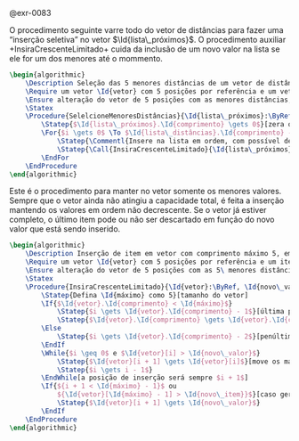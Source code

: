 <!-- kNN dadas as distâncias -->
::: {#sol-0083}
@exr-0083

O procedimento seguinte varre todo do vetor de distâncias para fazer uma "inserção seletiva" no vetor $\Id{lista\_próximos}$. O procedimento auxiliar +InsiraCrescenteLimitado+ cuida da inclusão de um novo valor na lista se ele for um dos menores até o mommento.

```latex {.pseudocode}
\begin{algorithmic}
    \Description Seleção das 5 menores distâncias de um vetor de distâncias
    \Require um vetor \Id{vetor} com 5 posições por referência e um vetor de distância podendo ter comprimento zero
    \Ensure alteração do vetor de 5 posições com as menores distâncias, até o limite de 5 valores
    \Statex    
    \Procedure{SelelcioneMenoresDistâncias}{\Id{lista\_próximos}:\ByRef, \Id{lista\_distâncias}:\ByValue}
        \Statep{$\Id{lista\_próximos}.\Id{comprimento} \gets 0$}[zera o comprimento da lista]
        \For{$i \gets 0$ \To $\Id{lista\_distâncias}.\Id{comprimento} - 1$}
            \Statep{\Commentl{Insere na lista em ordem, com possível descarte se não houver espaço}}
            \Statep{\Call{InsiraCrescenteLimitado}{\Id{lista\_próximos}, $\Id{lista\_distâncias}[i]$}}
        \EndFor
    \EndProcedure
\end{algorithmic}
```

Este é o procedimento para manter no vetor somente os menores valores. Sempre que o vetor ainda não atingiu a capacidade total, é feita a inserção mantendo os valores em ordem não decrescente. Se o vetor já estiver completo, o último item pode ou não ser descartado em função do novo valor que está sendo inserido.

```latex {.pseudocode}
\begin{algorithmic}
    \Description Inserção de item em vetor com comprimento máximo 5, em ordem crescente de valor
    \Require um vetor \Id{vetor} com 5 posições por referência e um item a ser inserido
    \Ensure alteração do vetor de 5 posições com as 5\ menores distâncias considerando seus valores atuais e o novo item, mantendo a ordem crescente dos valores internamente
    \Statex    
    \Procedure{InsiraCrescenteLimitado}{\Id{vetor}:\ByRef, \Id{novo\_valor}:\ByValue}
        \Statep{Defina \Id{máximo} como 5}[tamanho do vetor]
        \If{$\Id{vetor}.\Id{comprimento} < \Id{máximo}$}
            \Statep{$i \gets \Id{vetor}.\Id{comprimento} - 1$}[última posição corrente]
            \Statep{$\Id{vetor}.\Id{comprimento} \gets \Id{vetor}.\Id{comprimento} + 1$}[aumenta se há espaço]
        \Else
            \Statep{$i \gets \Id{vetor}.\Id{comprimento} - 2$}[penúltima posição]
        \EndIf
        \While{$i \geq 0$ e $\Id{vetor}[i] > \Id{novo\_valor}$}
            \Statep{$\Id{vetor}[i + 1] \gets \Id{vetor}[i]$}[move os maiores para o fim]
            \Statep{$i \gets i - 1$}
        \EndWhile[a posição de inserção será sempre $i + 1$]
        \If{${i + 1 < \Id{máximo} - 1}$ ou
            ${\Id{vetor}[\Id{máximo} - 1] > \Id{novo\_item}}$}[caso geral ou se for o último]
            \Statep{$\Id{vetor}[i + 1] \gets \Id{novo\_valor}$}
        \EndIf
    \EndProcedure
\end{algorithmic}
```

:::